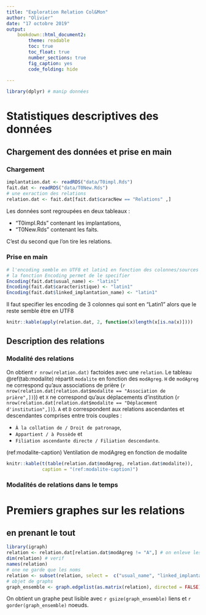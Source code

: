 ```yaml
---
title: "Exploration Relation Col&Mon"
author: "Olivier"
date: "17 octobre 2019"
output: 
    bookdown::html_document2:
        theme: readable
        toc: true
        toc_float: true
        number_sections: true
        fig_caption: yes
        code_folding: hide
    
---
```


```r
library(dplyr) # manip données
```


# Statistiques descriptives des données

## Chargement des données et prise en main

### Chargement 

```r
implantation.dat <- readRDS("data/T0impl.Rds")
fait.dat <- readRDS("data/T0New.Rds")
# une exraction des relations
relation.dat <- fait.dat[fait.dat$caracNew == "Relations" ,]
```

Les données sont regroupées en deux tableaux :

* "T0impl.Rds" contenant les implantations,
* "T0New.Rds" contenant les faits.

C'est du second que l'on tire les relations.

### Prise en main

```r
# l'encoding semble en UTF8 et latin1 en fonction des colonnes/sources de la données
# la fonction Encoding permet de le specifier
Encoding(fait.dat$usual_name) <- "latin1"
Encoding(fait.dat$caracteristique) <- "latin1"
Encoding(fait.dat$linked_implantation_name) <- "latin1"
```

Il faut specifier les encoding de 3 colonnes qui sont en "Latin1" alors que le reste semble être en UTF8

```r
knitr::kable(apply(relation.dat, 2, function(x)length(x[is.na(x)])))
```


## Description des relations

### Modalité des relations

On obtient `r nrow(relation.dat)` factoides avec une `relation`. Le tableau \@ref(tab:modalite) répartit `modalite` en fonction des `modAgreg`. `H` de `modAgreg` ne correspond qu'aux associations de prière (`r nrow(relation.dat[relation.dat$modalite == "Association de prière",])`)) et `X` ne correspond qu'aux déplacements d'institution (`r nrow(relation.dat[relation.dat$modalite == "Déplacement d'institution",])`). `A` et `D` correspondent aux relations ascendantes et descendantes comprises entre trois couples : 

* `À la collation de / Droit de patronage`, 
* `Appartient / à Possède` et 
* `Filiation ascendante directe / Filiation descendante`.

(ref:modalite-caption) Ventilation de modAgreg en fonction de modalite

```r
knitr::kable(t(table(relation.dat$modAgreg, relation.dat$modalite)),
             caption = "(ref:modalite-caption)")
```

### Modalités de relations dans le temps




# Premiers graphes sur les relations

## en prenant le tout 

```r
library(igraph)
relation <- relation.dat[relation.dat$modAgreg != "A",] # on enleve les doublons
dim(relation) # verif
names(relation) 
# one ne garde que les noms
relation <- subset(relation, select =  c("usual_name", "linked_implantation_name"))
# objet de graphs
graph_ensemble <- graph.edgelist(as.matrix(relation), directed = FALSE)
```

On obtient un graphe peut lisible avec `r gsize(graph_ensemble)` liens et `r gorder(graph_ensemble)` noeuds.

